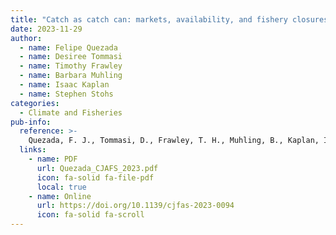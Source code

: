 ```yaml
---
title: "Catch as catch can: markets, availability, and fishery closures drive distinct responses among the U.S. West Coast coastal pelagic species fleet segments"
date: 2023-11-29
author:
  - name: Felipe Quezada
  - name: Desiree Tommasi
  - name: Timothy Frawley
  - name: Barbara Muhling
  - name: Isaac Kaplan
  - name: Stephen Stohs
categories: 
  - Climate and Fisheries
pub-info:
  reference: >-
    Quezada, F. J., Tommasi, D., Frawley, T. H., Muhling, B., Kaplan, I., & Stohs, S. (2023). Catch as catch can: markets, availability, and fishery closures drive distinct responses among the U.S. West Coast coastal pelagic species fleet segments. <em>Canadian Journal of Fisheries and Aquatic Sciences</em>. e-First doi: <a href="https://doi.org/10.1139/cjfas-2023-0094">https://doi.org/10.1139/cjfas-2023-0094</a>
  links:
    - name: PDF
      url: Quezada_CJAFS_2023.pdf
      icon: fa-solid fa-file-pdf
      local: true
    - name: Online
      url: https://doi.org/10.1139/cjfas-2023-0094
      icon: fa-solid fa-scroll
---
```


